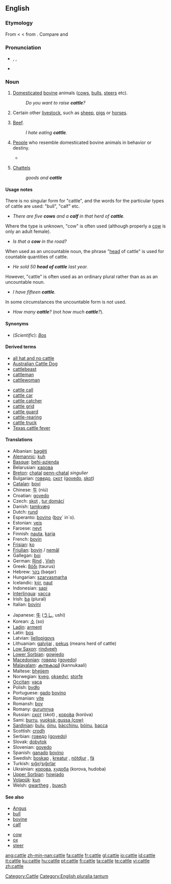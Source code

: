 ==English==
{{wikipedia}}

===Etymology===
From {{etyl|enm|en}} {{term|catel||lang=enm}} < {{AF.}} {{term|catel||lang=fro|personal property}} < {{ML.}} {{term|capitale||lang=la}} from {{term|capitalis||lang=la|of the head}}. Compare {{term|capital||lang=en}} and {{term|chattel||lang=en}}

===Pronunciation===
* {{enPR|kăt'l}}, {{IPA|/ˈkæt(ə)l/}}, {{SAMPA|/"k{t(@)l/}}
* {{rhymes|ætəl}}

===Noun===
{{en-noun|''[[uncountable]] or [[plurale tantum]]''}}

# [[domesticated|Domesticated]] [[bovine]] animals ([[cow]]s, [[bull]]s, [[steer]]s etc).
#: ''Do you want to raise '''cattle'''?''
# Certain other [[livestock]], such as [[sheep]], [[pig]]s or [[horse]]s.
#{{rare}} [[beef|Beef]].
#: ''I hate eating '''cattle'''.''
# {{pejorative|figurative}} [[people|People]] who resemble domesticated bovine animals in behavior or destiny.
#* {{quote-book|1961|Gerald Hanley|The Journey Homeward|page=155|url=http://books.google.com/books?id=ggEiAAAAMAAJ
|passage="I always knew it, but I always denied it, because I'm one of them, and I'm like them." ¶"We're just '''cattle'''," the Prison Governor said, relieved now.}}
# {{obsolete|English law}} [[chattel|Chattels]]
#: ''goods and '''cattle'''''

====Usage notes====
There is no singular form for "cattle", and the words for the particular types of cattle are used: "bull", "calf" etc.
* ''There are five '''cows''' and a '''calf''' in that herd of '''cattle'''.''
Where the type is unknown, "cow" is often used (although properly a [[cow]] is only an adult female).
* ''Is that a '''cow''' in the road?''
When used as an uncountable noun, the phrase "[[head]] of cattle" is used for countable quantities of cattle.
* ''He sold 50 '''head of cattle''' last year.''
However, "cattle" is often used as an ordinary plural rather than as as an uncountable noun.
* ''I have fifteen '''cattle'''.''
In some circumstances the uncountable form is not used.
* ''How many '''cattle'''?'' (not ''how much '''cattle'''?'').

====Synonyms====
* (''Scientific''): ''[[Bos]]''

====Derived terms====
{{rel-top|terms derived from cattle}}
* [[all hat and no cattle]]
* [[Australian Cattle Dog]]
* [[cattlebeast]]
* [[cattleman]]
* [[cattlewoman]]
{{rel-mid}}
* [[cattle call]]
* [[cattle car]]
* [[cattle catcher]]
* [[cattle grid]]
* [[cattle guard]]
* [[cattle-rearing]]
* [[cattle truck]]
* [[Texas cattle fever]]
{{rel-bottom}}

====Translations====
{{trans-top|cattle}}
* Albanian: [[bagëti]]
* [[Alemannic]]: [[kuh]]
* [[Basque]]: [[behi-azienda]]
* Belarusian: [[карова]]
* [[Breton]]: [[chatal]] {{p}} [[penn-chatal]] ''singulier'' {{m}}
* Bulgarian: [[говедо]], [[скот]] ([[govedo]], [[skot]])
* [[Catalan]]: [[boví]]
* Chinese: [[牛]] (niú)
* Croatian: [[govedo]]
* Czech: [[skot]] {{m}}, [[tur domácí]] {{m}}
* Danish: [[tamkvæg]]
* Dutch: [[rund]] {{n}}
* Esperanto: [[bovino]] ([[bovo|bov]]´ in´o).
* Estonian: [[veis]]
* Faroese: [[neyt]]
* Finnish: [[nauta]], [[karja]]
* French: [[bovin]] {{m}}
* [[Frisian]]: [[ko]]
* [[Friulian]]: [[bovin]] / [[nemâl]]
* Gallegan: [[boi]]
* German: [[Rind]] {{n}}, [[Vieh]] {{n}}
* Greek: [[βόδι]] (taurus)
* Hebrew: [[בקר]] (baqar)
* Hungarian: [[szarvasmarha]]
* Icelandic: [[kýr]], [[naut]]
* Indonesian: [[sapi]]
* [[Interlingua]]: [[vacca]]
* Irish: [[ba]] (plural)
* Italian: [[bovini]]
{{trans-mid}}
* Japanese: [[牛]] ([[うし]], ushi)
* Korean: [[소]] (so)
* [[Ladin]]: [[arment]]
* Latin: [[bos]]
* Latvian: [[liellopigovs]]
* Lithuanian: [[galvijai]] {{m|p}}, [[pekus]] {{m}} (means herd of cattle)
* [[Low Saxon]]: [[rindveeh]]
* [[Lower Sorbian]]: [[gowjedo]]
* [[Macedonian]]: [[говедо]] ([[govedo]])
* [[Malayalam]]: [[കന്നുകാലി]] (kannukaali)
* Maltese: [[bhejjem]]
* Norwegian: [[kveg]], [[oksedyr]], [[storfe]]
* [[Occitan]]: [[vaca]]
* Polish: [[bydło]] {{n}}
* Portuguese: [[gado]] [[bovino]]
* Romanian: [[vite]]
* Romansh: [[bov]]
* Romany: [[gurumnya]] {{f}}
* Russian: [[скот]] (skot) {{m}}, [[коро́ва]] (koróva)
* Sami: [[burru]], [[vuoksá; gussa (cow)]]
* [[Sardinian]]: [[bulu]], [[óinu]], [[bàcchinu]], [[bóinu]], [[bacca]]
* Scottish: [[crodh]]
* Serbian: [[говедо]] ([[govedo]])
* Slovak: [[dobytok]]
* Slovenian: [[govedo]]
* Spanish: [[ganado]] [[bovino]] {{m}}
* Swedish: [[boskap]] {{n}}, [[kreatur]] {{n}}, [[nötdjur]] {{n}}, [[fä]] {{n}}
* Turkish: [[sığır]]/[[sığırlar]]
* Ukrainian: [[корова]], [[худоба]] (korova, hudoba)
* [[Upper Sorbian]]: [[howjado]]
* [[Volapük]]: [[kun]]
* Welsh: [[gwartheg]] {{p}}, [[buwch]]
{{trans-bottom}}

====See also====
{{rel-top|Other entries associated with cattle}}
* [[Angus]]
* [[bull]]
* [[bovine]]
* [[calf]]
{{rel-mid}}
* [[cow]]
* [[ox]]
* [[steer]]
{{rel-bottom}}

[[Category:Cattle]]
[[Category:English pluralia tantum]]

[[ang:cattle]]
[[zh-min-nan:cattle]]
[[fa:cattle]]
[[fr:cattle]]
[[gl:cattle]]
[[io:cattle]]
[[id:cattle]]
[[it:cattle]]
[[ku:cattle]]
[[hu:cattle]]
[[pt:cattle]]
[[fi:cattle]]
[[ta:cattle]]
[[te:cattle]]
[[vi:cattle]]
[[zh:cattle]]